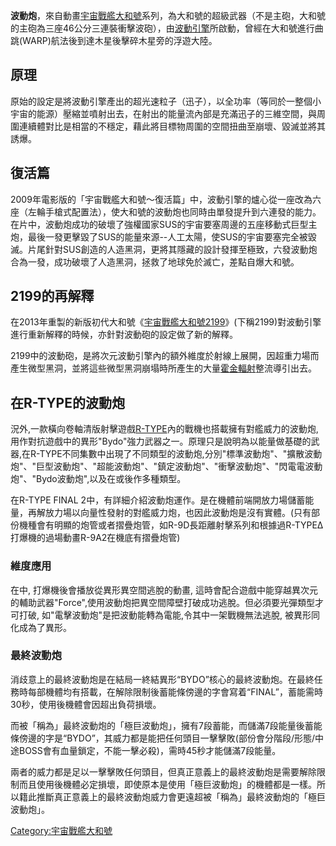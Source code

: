 {{unreferenced|time=2011-01-03T15:30:44+00:00}}

'''波動炮'''，來自動畫[[宇宙戰艦大和號|宇宙戰艦大和號]]系列，為大和號的超級武器（不是主砲，大和號的主砲為三座46公分三連裝衝擊波砲），由[[波動引擎|波動引擎]]所啟動，曾經在大和號進行曲跳(WARP)航法後到達木星後擊碎木星旁的浮遊大陸。

==原理==

原始的設定是將波動引擎產出的超光速粒子（迅子），以全功率（等同於一整個小宇宙的能源）壓縮並噴射出去，在射出的能量流內部是充滿迅子的三維空間，與周圍連續體對比是相當的不穩定，藉此將目標物周圍的空間扭曲至崩壞、毀滅並將其誘爆。

==復活篇==

2009年電影版的「宇宙戰艦大和號～復活篇」中，波動引擎的爐心從一座改為六座（左輪手槍式配置法），使大和號的波動炮也同時由單發提升到六連發的能力。在片中，波動炮成功的破壞了強權國家SUS的宇宙要塞周邊的五座移動式巨型主炮，最後一發更擊毀了SUS的能量來源--人工太陽，使SUS的宇宙要塞完全被毀滅。片尾針對SUS創造的人造黑洞，更將其隱藏的設計發揮至極致，六發波動炮合為一發，成功破壞了人造黑洞，拯救了地球免於滅亡，差點自爆大和號。

== 2199的再解釋 ==
在2013年重製的新版初代大和號《[[宇宙戰艦大和號2199|宇宙戰艦大和號2199]]》(下稱2199)對波動引擎進行重新解釋的時候，亦針對波動砲的設定做了新的解釋。

2199中的波動砲，是將次元波動引擎內的額外維度於射線上展開，因超重力場而產生微型黑洞，並將這些微型黑洞崩塌時所產生的大量[[霍金輻射|霍金輻射]]整流導引出去。

[[Category:宇宙戰艦大和號|Category:宇宙戰艦大和號]]

==在R-TYPE的波動炮 ==
況外,一款橫向卷軸清版射擊遊戲[[异形战机|R-TYPE]]內的戰機也搭載擁有對艦威力的波動炮,用作對抗遊戲中的異形"Bydo"強力武器之一。原理只是說明為以能量做基礎的武器,在R-TYPE不同集數中出現了不同類型的波動炮,分別"標準波動炮"、"擴散波動炮"、"巨型波動炮"、"超能波動炮"、"鎮定波動炮"、"衝擊波動炮"、"閃電電波動炮"、"Bydo波動炮",以及在{{le|R-TYPE FINAL|R-Type Final}}或後作多種類型。

在R-TYPE FINAL 2中，有詳細介紹波動炮運作。是在機體前端開放力場儲蓄能量，再解放力場以向量性發射的對艦威力炮，也因此波動炮是沒有實體。(只有部份機種會有明顯的炮管或者摺疊炮管，如R-9D長距離射擊系列和根據過R-TYPEΔ打爆機的過場動畫R-9A2在機底有摺疊炮管)

=== 維度應用 ===
在{{Le|R-TYPEΔ|R-Type Delta}}中, 打爆機後會播放從異形異空間逃脫的動畫, 這時會配合遊戲中能穿越異次元的輔助武器"Force",使用波動炮把異空間障壁打破成功逃脫。但必須要光彈類型才可打破, 如"電擊波動炮"是把波動能轉為電能,令其中一架戰機無法逃脫, 被異形同化成為了異形。

=== 最終波動炮 ===
消歧意上的最終波動炮是在{{le|R-TYPE FINAL|R-Type Final}}結局一終結異形“BYDO”核心的最終波動炮。在最終任務時每部機體均有搭載，在解除限制後蓄能條傍邊的字會寫着“FINAL”，蓄能需時30秒，使用後機體會因超出負荷損壞。

而被「稱為」最終波動炮的「極巨波動炮」，擁有7段蓄能，而儲滿7段能量後蓄能條傍邊的字是“BYDO”，其威力都是能把任何頭目一擊擊敗(部份會分階段/形態/中途BOSS會有血量鎖定，不能一擊必殺)，需時45秒才能儲滿7段能量。

兩者的威力都是足以一擊擊敗任何頭目，但真正意義上的最終波動炮是需要解除限制而且使用後機體必定損壞，即使原本是使用「極巨波動炮」的機體都是一樣。所以籍此推斷真正意義上的最終波動炮威力會更遠超被「稱為」最終波動炮的「極巨波動炮」。